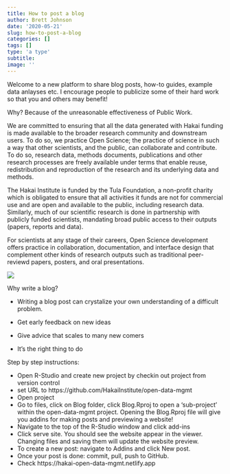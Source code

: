 ```yaml
---
title: How to post a blog
author: Brett Johnson
date: '2020-05-21'
slug: how-to-post-a-blog
categories: []
tags: []
type: 'a type'
subtitle:
image: ''
---
```


Welcome to a new platform to share blog posts, how-to guides, example data anlayses etc. I encourage people to publicize some of their hard work so that you and others may benefit!

Why? Because of the unreasonable effectiveness of Public Work. 

We are committed to ensuring that all the data generated with Hakai funding is made available to the broader research community and downstream users. To do so, we practice Open Science; the practice of science in such a way that other scientists, and the public, can collaborate and contribute. To do so, research data, methods documents, publications and other research processes are freely available under terms that enable reuse, redistribution and reproduction of the research and its underlying data and methods.

The Hakai Institute is funded by the Tula Foundation, a non-profit charity which is obligated to
ensure that all activities it funds are not for commercial use and are open and available to the
public, including research data. Similarly, much of our scientific research is done in partnership
with publicly funded scientists, mandating broad public access to their outputs (papers, reports
and data).

For scientists at any stage of their careers, Open Science development offers practice in collaboration, documentation, and interface design that complement other kinds of research outputs such as traditional peer-reviewd papers, posters, and oral presentations.

![](/post/2020-05-21-how-to-post-a-blog.en_files/1.png)

Why write a blog?

* Writing a blog post can crystalize your own understanding of a difficult problem.

* Get early feedback on new ideas

* Give advice that scales to many new comers

* It's the right thing to do

Step by step instructions:

- Open R-Studio and create new project by checkin out project from version control
- set URL to https://github.com/HakaiInstitute/open-data-mgmt
- Open project
- Go to files, click on Blog folder, click Blog.Rproj to open a 
'sub-project' within the open-data-mgmt project. Opening the Blog.Rproj file will give you addins for making posts and previewing a website!
- Navigate to the top of the R-Studio window and click add-ins
- Click serve site. You should see the website appear in the viewer. Changing files and saving them will update the website preview.
- To create a new post: navigate to Addins and click New post.
- Once your post is done: commit, pull, push to GitHub.
- Check https://hakai-open-data-mgmt.netlify.app
